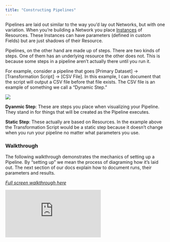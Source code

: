 ```yaml
---
title: "Constructing Pipelines"
---
```

Pipelines are laid out similar to the way you’d lay out Networks, but with one variation. When you’re building a Network you place [Instances](https://docs.artemisplatform.com/atglancebeta#need-to-know-terms) of Resources. These Instances can have parameters (defined in custom Fields) but are just shadows of their Resource.

Pipelines, on the other hand are made up of steps. There are two kinds of steps. One of them has an underlying resource the other does not. This is because some steps in a pipeline aren’t actually there until you run it. 

For example, consider a pipeline that goes [Primary Dataset] -> [Transformation Script] -> [CSV File]. In this example, I can document that the script will output a CSV file before that file exists. The CSV file is an example of something we call a “Dynamic Step.” 

<Frame caption="This graphic illustrates static vs dynamic steps in an example Pipeline">
  <img src="https://d27n7fycrsusaz.cloudfront.net/pipeline+step+types.PNG" />
</Frame>

**Dyanmic Step**: These are steps you place when visualizing your Pipeline. They stand in for things that will be created as the Pipeline executes. 

**Static Step**: These actually are based on Resources. In the example above the Transformation Script would be a static step because it doesn’t change when you run your pipeline no matter what parameters you use. 

### Walkthrough  
The following walkthrough demonstrates the mechanics of setting up a Pipeline. By “setting up” we mean the process of diagraming how it’s laid out. The next section of our docs explain how to document runs, their parameters and results. 

*[Full screen walkthrough here](https://app.supademo.com/demo/sjDwAQPDgqDRZ7xuwucZj)*

<iframe src="https://app.supademo.com/embed/sjDwAQPDgqDRZ7xuwucZj" frameborder="0" webkitallowfullscreen="true" mozallowfullscreen="true" allowfullscreen style={{"width":"719px","height":"500px","border":"none"}}></iframe>
